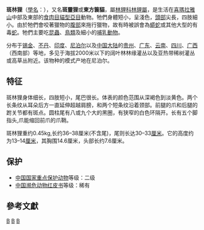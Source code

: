 {{Speciesbox 
| image = Prionodon pardicolor - Kunming Natural History Museum of Zoology - DSC02486.JPG
| status = LC
| status_system = iucn3.1
| status_ref ={{r|iucn}}
| taxon = Prionodon pardicolor
| authority = [[荷吉森|Hodgson]], 1842
| range map = Spotted Linsang area.png
| range map caption = 斑林狸分布区域(绿色)
}}

'''斑林狸'''（[[學名|學名]]：{{lang|la|''Prionodon pardicolor''}}{{r|msw3}}），又名'''斑靈狸'''或'''東方簑貓'''，屬[[林貍科|林貍科]][[林貍屬|林貍屬]]，是生活在[[喜瑪拉雅山|喜瑪拉雅山]]中部及東部的[[食肉目|食肉目]][[貓型亞目|貓型亞目]]動物。牠們身體短小，呈淺色，[[頭部|頭部]]尖長，四肢細小。由於牠們會咬著獵物的[[腹部|腹部]]來拖行獵物，故有時被誤會為[[蟒蛇|蟒蛇]]或其他大型的有毒[[蛇|蛇]]。牠們主要吃[[昆蟲|昆蟲]]、[[鳥類|鳥類]]及細小的[[哺乳動物|哺乳動物]]。

分布于[[锡金|锡金]]、[[不丹|不丹]]、[[印度|印度]]、[[尼泊尔|尼泊尔]]以及[[中国大陆|中国大陆]]的[[贵州|贵州]]、[[广东|广东]]、[[云南|云南]]、[[四川|四川]]、[[广西|广西]]（西南部）等地，多见于海拔2000米以下的阔叶林林缘灌丛以及亚热带稀树灌丛或高草丛附近。该物种的模式产地在尼泊尔。{{r|id507}}

==特征==
斑林狸身体细长，四肢短小，尾巴很长。体表的颜色范围从深褐色到淡黄色。两个长条纹从耳朵后方一直延伸超越肩膀，和两个短条纹沿着颈部。前腿的爪和后腿的跗关节都有斑点。圆柱尾有八或九个大的黑圈，有狭窄的白色环隔开。长有五个脚指头,爪能缩回前爪的爪鞘。{{r|VanRompaey95}}

斑林狸重约0.45kg,长约36–38厘米(不含尾)，尾则长达30–33[[厘米|厘米]]。它的高度约为13–14[[厘米|厘米]]，其胸围14.6厘米，头部长约7.6厘米。{{r|VanRompaey95}}
==保护==
*[[中國國家重點保護野生動物名錄|中国国家重点保护动物]]等级：二级
*[[中国濒危动物红皮书|中国濒危动物红皮书]]等级：稀有

==參考文獻==
{{reflist|refs=
<ref name=msw3>{{MSW3 Wozencraft | id=14000373 | pages=}}</ref>
<ref name=iucn>{{IUCN2008|assessors=Duckworth, J.W., Timmins, R.J., Wozencraft, C., Choudhury, A., Roberton, S. & Lau, M.W.N.|year=2008|id=41706|title=Prionodon pardicolor|downloaded=2009-03-14}}</ref>
<ref name=id507>{{cite web| url =http://www.bioinfo.cn/db05/BjdwSpecies.php?action=view&id=507| title =斑灵猫| work =《中国动物物种编目数据库》| publisher =中国科学院微生物研究所| author =中国科学院动物研究所| accessdate =2009-03-27| deadurl =yes| archiveurl =https://web.archive.org/web/20160305020849/http://www.bioinfo.cn/db05/BjdwSpecies.php?action=view&id=507| archivedate =2016-03-05}}</ref>
<ref name=VanRompaey95>Van Rompaey, H. (1995). The Spotted Linsang, ''Prionodon pardicolor''. Small Carnivore Conservation 13: 10–13.</ref>
}}
{{Taxonbar|from=Q1344102}}

[[Category:林狸属|B]]
[[Category:廣東動物|B]]
[[Category:_中国国家二级保护动物|B]]